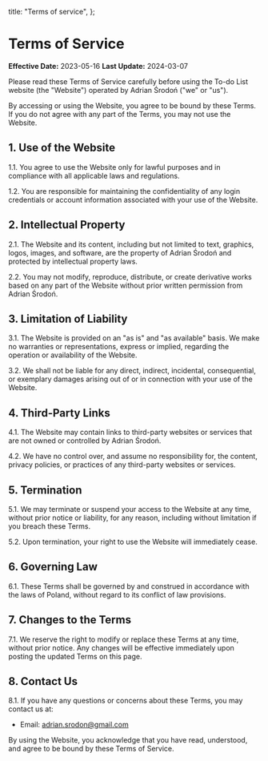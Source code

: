   title: "Terms of service",
};

# Terms of Service

**Effective Date:** 2023-05-16
**Last Update:** 2024-03-07

Please read these Terms of Service carefully before using the To-do List website (the "Website") operated by Adrian Środoń ("we" or "us").

By accessing or using the Website, you agree to be bound by these Terms. If you do not agree with any part of the Terms, you may not use the Website.

## 1. Use of the Website

1.1. You agree to use the Website only for lawful purposes and in compliance with all applicable laws and regulations.

1.2. You are responsible for maintaining the confidentiality of any login credentials or account information associated with your use of the Website.

## 2. Intellectual Property

2.1. The Website and its content, including but not limited to text, graphics, logos, images, and software, are the property of Adrian Środoń and protected by intellectual property laws.

2.2. You may not modify, reproduce, distribute, or create derivative works based on any part of the Website without prior written permission from Adrian Środoń.

## 3. Limitation of Liability

3.1. The Website is provided on an "as is" and "as available" basis. We make no warranties or representations, express or implied, regarding the operation or availability of the Website.

3.2. We shall not be liable for any direct, indirect, incidental, consequential, or exemplary damages arising out of or in connection with your use of the Website.

## 4. Third-Party Links

4.1. The Website may contain links to third-party websites or services that are not owned or controlled by Adrian Środoń.

4.2. We have no control over, and assume no responsibility for, the content, privacy policies, or practices of any third-party websites or services.

## 5. Termination

5.1. We may terminate or suspend your access to the Website at any time, without prior notice or liability, for any reason, including without limitation if you breach these Terms.

5.2. Upon termination, your right to use the Website will immediately cease.

## 6. Governing Law

6.1. These Terms shall be governed by and construed in accordance with the laws of Poland, without regard to its conflict of law provisions.

## 7. Changes to the Terms

7.1. We reserve the right to modify or replace these Terms at any time, without prior notice. Any changes will be effective immediately upon posting the updated Terms on this page.

## 8. Contact Us

8.1. If you have any questions or concerns about these Terms, you may contact us at:

- Email: adrian.srodon@gmail.com

By using the Website, you acknowledge that you have read, understood, and agree to be bound by these Terms of Service.
